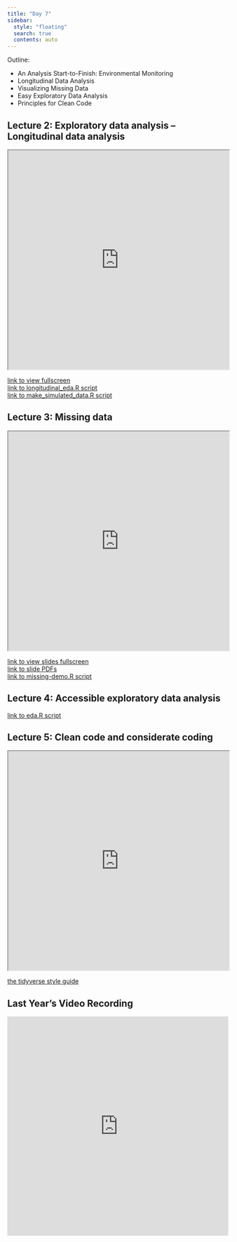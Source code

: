 ```yaml
---
title: "Day 7"
sidebar:
  style: "floating"
  search: true
  contents: auto
---
```


Outline: 

  * An Analysis Start-to-Finish: Environmental Monitoring
  * Longitudinal Data Analysis
  * Visualizing Missing Data 
  * Easy Exploratory Data Analysis 
  * Principles for Clean Code

:::{.callout-tip collapse='true'}
## Lecture 2: Exploratory data analysis -- Longitudinal data analysis

<iframe src="https://ctesta01.github.io/longitudinal_eda_talk/longitudinal_eda.html" width="100%" height="500px"></iframe>

<a href="https://ctesta01.github.io/longitudinal_eda_talk/longitudinal_eda.html#1">link to view fullscreen </a> <br>
<a href="https://github.com/ID529/lectures/blob/69d500e7d0ecc02e0b5a1bbceb17c11fd3fa19db/day7/lecture2-longitudinal-data-analysis/longitudinal_eda.R"> link to longitudinal_eda.R script <a>
<br>
<a href="https://github.com/ID529/lectures/blob/69d500e7d0ecc02e0b5a1bbceb17c11fd3fa19db/day7/lecture2-longitudinal-data-analysis/make_simulated_data.R"> link to make_simulated_data.R script </a>
:::

:::{.callout-tip collapse='true'}
## Lecture 3: Missing data
<iframe src="https://id529.github.io/lectures/day7/lecture2-missing-data/missing-data.html" width="100%" height="500px"></iframe>
<a href="https://id529.github.io/lectures/day7/lecture2-missing-data/missing-data.html" >link to view slides fullscreen</a>
<br>
<a href="https://drive.google.com/file/d/1hXNs3z-491eOBDo3H5pvogbax1O8oM1R/view?usp=share_link" > link to slide PDFs </a>
<br>
<a href = "https://github.com/ID529/lectures/blob/69d500e7d0ecc02e0b5a1bbceb17c11fd3fa19db/day7/lecture2-missing-data/missing-demo.R" > link to missing-demo.R script </a>
:::

:::{.callout-tip collapse='true'}
## Lecture 4: Accessible exploratory data analysis

<a href= "https://github.com/ID529/lectures/blob/69d500e7d0ecc02e0b5a1bbceb17c11fd3fa19db/day7/lecture3-accessible-eda/eda.R"> link to eda.R script </a>
:::

:::{.callout-tip collapse='true'}
## Lecture 5: Clean code and considerate coding 
<iframe src="https://id529.github.io/lectures/day7/lecture4-clean-code-and-considerate-coding/clean_code.html" width="100%" height="500px"></iframe>

<a href="https://style.tidyverse.org/index.html">the tidyverse style guide</a>
:::

:::{.callout-tip collapse='true'}
## Last Year's Video Recording
<iframe width="100%" height="500" src="https://www.youtube.com/embed/64LwElkfOuU" title="YouTube video player" frameborder="0" allow="accelerometer; autoplay; clipboard-write; encrypted-media; gyroscope; picture-in-picture; web-share" allowfullscreen></iframe>
:::
